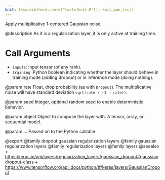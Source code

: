 ```yaml
---
knit: ({source(here::here("tools/knit.R")); knit_man_src})
---
```

Apply multiplicative 1-centered Gaussian noise.

@description
As it is a regularization layer, it is only active at training time.

# Call Arguments
- `inputs`: Input tensor (of any rank).
- `training`: Python boolean indicating whether the layer should behave in
    training mode (adding dropout) or in inference mode (doing nothing).

@param rate
Float, drop probability (as with `Dropout`).
The multiplicative noise will have
standard deviation `sqrt(rate / (1 - rate))`.

@param seed
Integer, optional random seed to enable deterministic behavior.

@param object
Object to compose the layer with. A tensor, array, or sequential model.

@param ...
Passed on to the Python callable

@export
@family dropout gaussian regularization layers
@family gaussian regularization layers
@family regularization layers
@family layers
@seealso
+ <https:/keras.io/api/layers/regularization_layers/gaussian_dropout#gaussiandropout-class>
+ <https://www.tensorflow.org/api_docs/python/tf/keras/layers/GaussianDropout>
